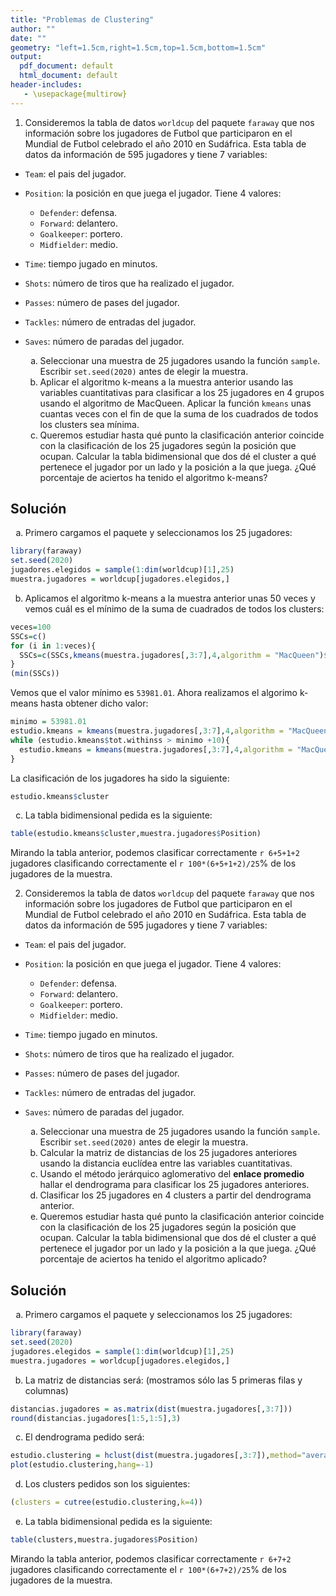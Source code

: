 ```yaml
---
title: "Problemas de Clustering"
author: ""
date: ""
geometry: "left=1.5cm,right=1.5cm,top=1.5cm,bottom=1.5cm"
output:
  pdf_document: default
  html_document: default
header-includes:
   - \usepackage{multirow}
---
```


1. Consideremos la tabla de datos `worldcup` del paquete `faraway` que nos información sobre los jugadores de Futbol que participaron en el Mundial de Futbol celebrado el año 2010 en Sudáfrica.
Esta tabla de datos da información de 595 jugadores y tiene 7 variables:
* `Team`: el pais del jugador.
* `Position`: la posición en que juega el jugador. Tiene 4 valores:
  * `Defender`: defensa.
  * `Forward`: delantero.
  * `Goalkeeper`: portero.
  * `Midfielder`: medio.
* `Time`: tiempo jugado en minutos.
* `Shots`: número de tiros que ha realizado el jugador.
* `Passes`: número de pases del jugador.
* `Tackles`: número de entradas del jugador.
* `Saves`: número de paradas del jugador.

    a) Seleccionar una muestra de 25 jugadores usando la función `sample`. Escribir `set.seed(2020)` antes de elegir la muestra.
    a) Aplicar el algoritmo k-means a la muestra anterior usando las variables cuantitativas para clasificar a los 25 jugadores en 4 grupos usando el algoritmo de MacQueen. Aplicar la función `kmeans` unas cuantas veces con el fin de que la suma de los cuadrados de todos los clusters sea mínima.
    a) Queremos estudiar hasta qué punto la clasificación anterior coincide con la clasificación de los 25 jugadores según la posición que ocupan. Calcular la tabla bidimensional que dos dé el cluster a qué pertenece el jugador por un lado y la posición a la que juega. ¿Qué porcentaje de aciertos ha tenido el algoritmo k-means?
    
## Solución

a) Primero cargamos el paquete y seleccionamos los 25 jugadores:
```r
library(faraway)
set.seed(2020)
jugadores.elegidos = sample(1:dim(worldcup)[1],25)
muestra.jugadores = worldcup[jugadores.elegidos,]
```

b) Aplicamos el algoritmo k-means a la muestra anterior unas 50 veces y vemos cuál es el mínimo de la suma de cuadrados de todos los clusters:
```r
veces=100
SSCs=c()
for (i in 1:veces){
  SSCs=c(SSCs,kmeans(muestra.jugadores[,3:7],4,algorithm = "MacQueen")$tot.withinss)
}
(min(SSCs))
```
Vemos que el valor mínimo es `53981.01`. Ahora realizamos el algorimo k-means hasta obtener dicho valor:
```r
minimo = 53981.01
estudio.kmeans = kmeans(muestra.jugadores[,3:7],4,algorithm = "MacQueen")
while (estudio.kmeans$tot.withinss > minimo +10){
  estudio.kmeans = kmeans(muestra.jugadores[,3:7],4,algorithm = "MacQueen")
}
```

\newpage

La clasificación de los jugadores ha sido la siguiente:
```r
estudio.kmeans$cluster
```

c) La tabla bidimensional pedida es la siguiente:
```r
table(estudio.kmeans$cluster,muestra.jugadores$Position)
```

Mirando la tabla anterior, podemos clasificar correctamente `r 6+5+1+2` jugadores clasificando correctamente el `r 100*(6+5+1+2)/25`% de los jugadores de la muestra.

\newpage

2. Consideremos la tabla de datos `worldcup` del paquete `faraway` que nos información sobre los jugadores de Futbol que participaron en el Mundial de Futbol celebrado el año 2010 en Sudáfrica.
Esta tabla de datos da información de 595 jugadores y tiene 7 variables:
* `Team`: el pais del jugador.
* `Position`: la posición en que juega el jugador. Tiene 4 valores:
  * `Defender`: defensa.
  * `Forward`: delantero.
  * `Goalkeeper`: portero.
  * `Midfielder`: medio.
* `Time`: tiempo jugado en minutos.
* `Shots`: número de tiros que ha realizado el jugador.
* `Passes`: número de pases del jugador.
* `Tackles`: número de entradas del jugador.
* `Saves`: número de paradas del jugador.

    a) Seleccionar una muestra de 25 jugadores usando la función `sample`. Escribir `set.seed(2020)` antes de elegir la muestra.
    a) Calcular la matriz de distancias de los 25 jugadores anteriores usando la distancia euclídea entre las variables cuantitativas.
    a) Usando el método jerárquico aglomerativo del **enlace promedio** hallar el dendrograma para clasificar los 25 jugadores anteriores.
    a) Clasificar los 25 jugadores en 4 clusters a partir del dendrograma anterior.
    a) Queremos estudiar hasta qué punto la clasificación anterior coincide con la clasificación de los 25 jugadores según la posición que ocupan. Calcular la tabla bidimensional que dos dé el cluster a qué pertenece el jugador por un lado y la posición a la que juega. ¿Qué porcentaje de aciertos ha tenido el algoritmo aplicado?
    
## Solución

a) Primero cargamos el paquete y seleccionamos los 25 jugadores:
```r
library(faraway)
set.seed(2020)
jugadores.elegidos = sample(1:dim(worldcup)[1],25)
muestra.jugadores = worldcup[jugadores.elegidos,]
```

b) La matriz de distancias será: (mostramos sólo las 5 primeras filas y columnas)
```r
distancias.jugadores = as.matrix(dist(muestra.jugadores[,3:7]))
round(distancias.jugadores[1:5,1:5],3)
```
c) El dendrograma pedido será:
```r
estudio.clustering = hclust(dist(muestra.jugadores[,3:7]),method="average")
plot(estudio.clustering,hang=-1)
```

d) Los clusters pedidos son los siguientes:
```r
(clusters = cutree(estudio.clustering,k=4))
```
e) La tabla bidimensional pedida es la siguiente:
```r
table(clusters,muestra.jugadores$Position)
```
Mirando la tabla anterior, podemos clasificar correctamente `r 6+7+2` jugadores clasificando correctamente el `r 100*(6+7+2)/25`% de los jugadores de la muestra.